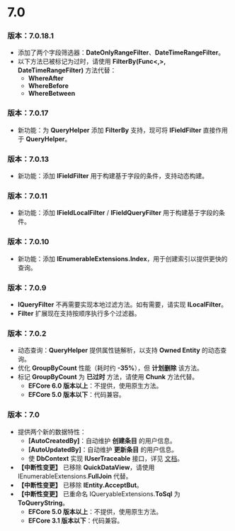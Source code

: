 # 7.0

### 版本：7.0.18.1

- 添加了两个字段筛选器：**DateOnlyRangeFilter**、**DateTimeRangeFilter**。
- 以下方法已被标记为过时，请使用 **FilterBy(Func\<,\>, DateTimeRangeFilter)** 方法代替：
  - **WhereAfter**
  - **WhereBefore**
  - **WhereBetween**

### 版本：7.0.17

- 新功能：为 **QueryHelper** 添加 **FilterBy** 支持，现可将 **IFieldFilter** 直接作用于 **QueryHelper**。

### 版本：7.0.13

- 新功能：添加 **IFieldFilter** 用于构建基于字段的条件，支持动态构建。

### 版本：7.0.11

- 新功能：添加 **IFieldLocalFilter** / **IFieldQueryFilter** 用于构建基于字段的条件。

### 版本：7.0.10

- 新功能：添加 **IEnumerableExtensions.Index**，用于创建索引以提供更快的查询。

### 版本：7.0.9

- **IQueryFilter** 不再需要实现本地过滤方法。如有需要，请实现 **ILocalFilter**。
- **Filter** 扩展现在支持按顺序执行多个过滤器。

### 版本：7.0.2

- 动态查询：**QueryHelper** 提供属性链解析，以支持 **Owned Entity** 的动态查询。
- 优化 **GroupByCount** 性能（耗时约 **-35%**），但 **计划删除** 该方法。
- 标记 **GroupByCount** 为 **已过时** 方法，请使用 **Chunk** 方法代替。
  - **EFCore 6.0 版本以上**：不提供，使用原生方法。
  - **EFCore 5.0 版本以下**：代码兼容。

### 版本：7.0

- 提供两个新的数据特性：
  - **[AutoCreatedBy]**：自动维护 **创建条目** 的用户信息。
  - **[AutoUpdatedBy]**：自动维护 **更新条目** 的用户信息。
  - 使 **DbContext** 实现 **IUserTraceable** 接口，详见 [文档](https://github.com/zmjack/LinqSharp/blob/master/docs/cn/ef-data-annotations-2.md#自动维护操作条目的用户信息)。
- **【中断性变更】** 已移除 **QuickDataView**，请使用 IEnumerableExtensions.**FullJoin** 代替。
- **【中断性变更】** 已移除 **IEntity.AcceptBut**。
- **【中断性变更】** 已重命名 IQueryableExtensions.**ToSql** 为 **ToQueryString**。
  - **EFCore 5.0 版本以上**：不提供，使用原生方法。
  - **EFCore 3.1 版本以下**：代码兼容。